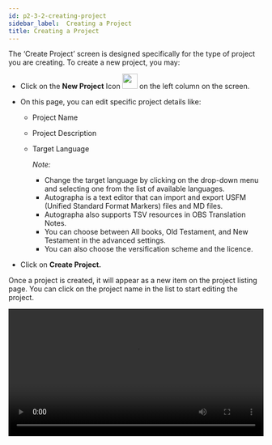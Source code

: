 ```yaml
---
id: p2-3-2-creating-project
sidebar_label:  Creating a Project
title: Creating a Project
---
```


The ‘Create Project’ screen is designed specifically for the type of project you are creating. To create a new project, you may:

- Click on the **New Project** Icon  <img src="/autographaAssetsV2/how-to/new-project.png" width="30px" alt=""/>  on the left column on the screen.
- On this page, you can edit specific project details like:
  - Project Name
  - Project Description 
  - Target Language 

     *Note:*

       - Change the target language by clicking on the drop-down menu and selecting one from the list of available languages.
       - Autographa is a text editor that can import and export USFM (Unified Standard Format Markers) files and MD files.
       - Autographa also supports TSV resources in OBS Translation Notes.
       - You can choose between All books, Old Testament, and New Testament in the advanced settings. 
       - You can also choose the versification scheme and the licence.

- Click on **Create Project.**

Once a project is created, it will appear as a new item on the project listing page. You can click on the project name in the list to start editing the project.

<video controls src="/autographaAssetsV2/how-to/creating-project.mov" width="100%" type="video/mov"/>

<h2> To add a new language </h2> 

If the language of choice is not available in the target language drop down, the user can create the project in the language of his choice.

To do so, 
- Click on the plus sign.
- A dialogue box with the option to add the new language appears.
- Add the Language and choose the script description.
- Click the Create button.

<video controls src="/autographaAssetsV2/how-to/adding-new-language.mov" width="100%" type="video/mov"/>
